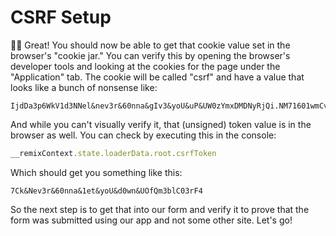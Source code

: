 # CSRF Setup

<EpicVideo url="https://www.epicweb.dev/workshops/professional-web-forms/cross-site-request-forgery/csrf-protection-with-cookies/solution" />

👨‍💼 Great! You should now be able to get that cookie value set in the browser's
"cookie jar." You can verify this by opening the browser's developer tools and
looking at the cookies for the page under the "Application" tab. The cookie
will be called "csrf" and have a value that looks like a bunch of nonsense like:

```
IjdDa3p6WkV1d3NNel&nev3r&60nna&gIv3&yoU&uP&UW0zYmxDMDNyRjQi.NM71601wmCvZ%2FZaGIG6wV%2FuX%2FvGafzDEAmamK1hNu88
```

And while you can't visually verify it, that (unsigned) token value is in the
browser as well. You can check by executing this in the console:

```js
__remixContext.state.loaderData.root.csrfToken
```

Which should get you something like this:

```
7Ck&Nev3r&60nna&1et&yoU&d0wn&UOfQm3blC03rF4
```

So the next step is to get that into our form and verify it to prove that the
form was submitted using our app and not some other site. Let's go!
